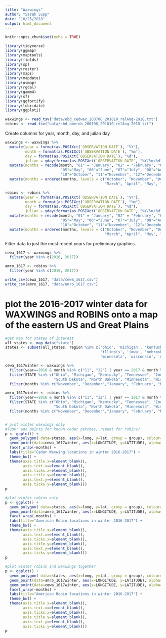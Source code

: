 ```yaml
---
title: "Waxwings"
author: "Sarah Supp"
date: "10/25/2018"
output: html_document
---
```


```r
knitr::opts_chunk$set(echo = TRUE)

library(tidyverse)
library(ggmap)
library(maptools)
library(fields)
library(sp)
library(raster)
library(maps)
library(mapdata)
library(usmap)
library(rgdal)
library(gamm4)
library(sf)
library(ggfortify)
library(lubridate)
library(ggplot2)

waxwings <- read_tsv("data/ebd_cedwax_200708_201810_relAug-2018.txt")
robins <- read_tsv("data/ebd_amerob_200708_201810_relAug-2018.txt")

```

Create columns for year, month, day, and julian day
```r

waxwings <- waxwings %>%
  mutate(year = format(as.POSIXct(`OBSERVATION DATE`), "%Y"), 
         month = format(as.POSIXct(`OBSERVATION DATE`), "%m"),
         day = format(as.POSIXct(`OBSERVATION DATE`), "%d"),
         julian = yday(format(as.POSIXct(`OBSERVATION DATE`, "%Y/%m/%d")))) %>%
  mutate(months = recode(month, "01" = "January", "02" = "February", "03" = "March", "04" = "April",
                         "05"="May", "06"="June", "07"="July", "08"="August", "09"="September",
                         "10"="October", "11"="November", "12"="December")) %>%
  mutate(months = ordered(months, levels = c("October", "November", "December", "January", "February",
                                             "March", "April", "May", "June", "July", "August", "Sep")))

robins <- robins %>%
  mutate(year = format(as.POSIXct(`OBSERVATION DATE`), "%Y"), 
         month = format(as.POSIXct(`OBSERVATION DATE`), "%m"),
         day = format(as.POSIXct(`OBSERVATION DATE`), "%d"),
         julian = yday(format(as.POSIXct(`OBSERVATION DATE`, "%Y/%m/%d")))) %>%
  mutate(months = recode(month, "01" = "January", "02" = "February", "03" = "March", "04" = "April",
                         "05"="May", "06"="June", "07"="July", "08"="August", "09"="September",
                         "10"="October", "11"="November", "12"="December")) %>%
  mutate(months = ordered(months, levels = c("October", "November", "December", "January", "February",
                                             "March", "April", "May", "June", "July", "August", "Sep")))

```


Filter data to just the most recent years for preliminary graphics.
```r

cewa_1617 <- waxwings %>%
  filter(year %in% c(2016, 2017))

amro_1617 <- robins %>%
  filter(year %in% c(2016, 2017))

write_csv(cewa_1617, "data/cewa_1617.csv")
write_csv(amro_1617, "data/amro_1617.csv")
```


# plot the 2016-2017 winter data for WAXWINGS and ROBINS onto a map of the eastern US and Great Plains
```r

#get map for states of interest
all_states <- map_data("state")
states <- subset(all_states, region %in% c('ohio', 'michigan', 'kentucky', 'tennessee', 'indiana', 
                                           'illinois', 'iowa', 'nebraska','south dakota', 'north dakota',
                                           'minnesota', 'wisconsin', 'missouri', 'kansas'))

cewa_1617winter <- waxwings %>%
  filter(year==2016 & month %in% c("11", "12") | year == 2017 & month %in% c("01", "02", "03")) %>%
  filter(STATE %in% c("Ohio", "Michigan", "Kentucky", "Tennessee", "Indiana", "Illinois", "Iowa", "Nebraska",
                      "South Dakota", "North Dakota", "Minnesota", "Wisconsin", "Missouri", "Kansas")) %>%
  filter(months %in% c("November", "December","January", "February", "March"))

amro_1617winter <- robins %>%
  filter(year==2016 & month %in% c("11", "12") | year == 2017 & month %in% c("01", "02", "03")) %>%
  filter(STATE %in% c("Ohio", "Michigan", "Kentucky", "Tennessee", "Indiana", "Illinois", "Iowa", "Nebraska",
                      "South Dakota", "North Dakota", "Minnesota", "Wisconsin", "Missouri", "Kansas")) %>%
  filter(months %in% c("November", "December","January", "February", "March"))


# plot winter waxwings only
#TODO: add points for known cedar patches, repeat for robins?
p <- ggplot() +
  geom_polygon( data=states, aes(x=long, y=lat, group = group), colour="black", fill="white" ) +
  geom_point(data=cewa_1617winter, aes(x=LONGITUDE, y=LATITUDE), alpha=0.25, size=0.5, col="mediumpurple") +
  facet_wrap(~months) + 
  labs(title="Cedar Waxwing locations in winter 2016-2017") + 
  theme_bw() + 
  theme(axis.title.x=element_blank(),
        axis.text.x=element_blank(),
        axis.ticks.x=element_blank(),
        axis.title.y=element_blank(),
        axis.text.y=element_blank(),
        axis.ticks.y=element_blank())
p

#plot winter robins only
p <- ggplot() +
  geom_polygon( data=states, aes(x=long, y=lat, group = group), colour="black", fill="white" ) +
  geom_point(data=amro_1617winter, aes(x=LONGITUDE, y=LATITUDE), alpha=0.25, size=0.5, col="indianred") +
  facet_wrap(~months) + 
  labs(title="American Robin locations in winter 2016-2017") + 
  theme_bw() + 
  theme(axis.title.x=element_blank(),
        axis.text.x=element_blank(),
        axis.ticks.x=element_blank(),
        axis.title.y=element_blank(),
        axis.text.y=element_blank(),
        axis.ticks.y=element_blank())
p

#plot winter robins and waxwings together
p <- ggplot() +
  geom_polygon( data=states, aes(x=long, y=lat, group = group), colour="black", fill="white" ) +
  geom_point(data=amro_1617winter, aes(x=LONGITUDE, y=LATITUDE), alpha=0.25, size=0.5, col="indianred") +
  geom_point(data=cewa_1617winter, aes(x=LONGITUDE, y=LATITUDE), alpha=0.25, size=0.5, col="mediumpurple") +
  facet_wrap(~months) + 
  labs(title="American Robin locations in winter 2016-2017") + 
  theme_bw() + 
  theme(axis.title.x=element_blank(),
        axis.text.x=element_blank(),
        axis.ticks.x=element_blank(),
        axis.title.y=element_blank(),
        axis.text.y=element_blank(),
        axis.ticks.y=element_blank())
p

```



